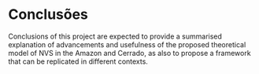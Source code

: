 # Conclusões

Conclusions of this project are expected to provide a summarised explanation of advancements and usefulness of the proposed theoretical model of NVS in the Amazon and Cerrado, as also to propose a framework that can be replicated in different contexts.
